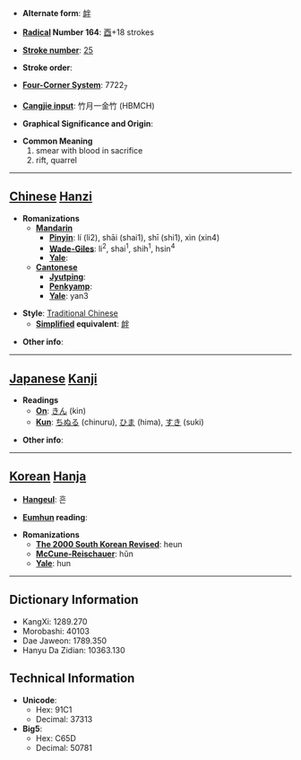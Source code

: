 * '''Alternate form''': [[衅]]

* '''[[Wiktionary:Chinese radical index| Radical]] Number 164''': [[Wiktionary:Chinese radical index 酉|酉]]+18 strokes

* '''[[Wiktionary:Chinese total strokes index|Stroke number]]''': [[Wiktionary:Chinese total strokes index 25|25]]

* '''Stroke order''': 

* '''[[Wiktionary:Chinese four corner index|Four-Corner System]]''': 7722<sub>7</sub>

* '''[[Wiktionary:Chinese Cangjie index|Cangjie input]]''': 竹月一金竹 (HBMCH)

* '''Graphical Significance and Origin''': 

* '''Common Meaning'''
*#smear with blood in sacrifice
*# rift, quarrel


----

== [[Chinese]] [[Hanzi]] ==

* '''Romanizations'''
** '''[[Mandarin]]'''
*** '''[[Pinyin]]''': lí (li2), shāi (shai1), shī (shi1), xìn (xin4)
*** '''[[Wade-Giles]]''': li<sup>2</sup>, shai<sup>1</sup>, shih<sup>1</sup>, hsin<sup>4</sup>
*** '''[[Yale]]''': 
** '''[[Cantonese]]'''
*** '''[[Jyutping]]''':
*** '''[[Penkyamp]]''': 
*** '''[[Yale]]''': yan3

* '''Style''': [[Traditional Chinese]] 
** '''[[Simplified Chinese|Simplified]] equivalent''': [[衅]]

* '''Other info''': 

----

== [[Japanese]] [[Kanji]] ==

* '''Readings'''
** '''[[On]]''': [[きん]] (kin)
** '''[[Kun]]''': [[ちぬる]] (chinuru), [[ひま]] (hima), [[すき]] (suki)

* '''Other info''':  

----

== [[Korean]] [[Hanja]] ==

* '''[[Hangeul]]''': 흔

* '''[[Eumhun]] reading''': 

* '''Romanizations'''
** '''[[The 2000 South Korean Revised Romanization|The 2000 South Korean Revised]]''': heun
** '''[[McCune-Reischauer]]''': hŭn
** '''[[Yale]]''': hun

----

== Dictionary Information ==

* KangXi: 1289.270
* Morobashi: 40103
* Dae Jaweon: 1789.350
* Hanyu Da Zidian: 10363.130

== Technical Information ==

* '''Unicode''':
** Hex: 91C1
** Decimal: 37313
* '''Big5''':
** Hex: C65D
** Decimal: 50781